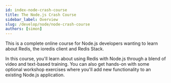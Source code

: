 ```yaml
---
id: index-node-crash-course
title: The Node.js Crash Course
sidebar_label: Overview
slug: /develop/node/node-crash-course
authors: [simon]
---
```




This is a complete online course for Node.js developers wanting to learn about Redis,
the ioredis client and Redis Stack.

In this course, you'll learn about using Redis with Node.js through a blend of video and
text-based training. You can also get hands-on with some optional workshop exercises
where you'll add new functionality to an existing Node.js application.

<div class="row">
 <div class="col">
     <RedisCard
        title="1. Welcome"
        description="Welcome to the Node.js Redis Crash Course!"
        page="/develop/node/nodecrashcourse/welcome"
        />
  </div>

<div class="col">
  <RedisCard
    title="2. What is Redis?"
    description="Introducing Redis - the database that developers love!"
    page="/develop/node/nodecrashcourse/whatisredis"
  />
</div>

 <div class="col">
     <RedisCard
        title="3. Redis and Node.js"
        description="The ioredis client for Node.js."
        page="/develop/node/nodecrashcourse/redisandnodejs"
        />
  </div>
</div>

<div class="row">
 <div class="col">
     <RedisCard
        title="4. Introducing RedisInsight"
        description="A visual tool for managing Redis."
        page="/develop/node/nodecrashcourse/introducingredisinsight"
        />
  </div>

<div class="col">
  <RedisCard
    title="5. Sample Application Overview"
    description="Introducing the sample application."
    page="/develop/node/nodecrashcourse/sampleapplicationoverview"
  />
</div>

   <div class="col">
     <RedisCard
        title="6. Running the Application"
        description="Install, configure and run the sample application."
        page="/develop/node/nodecrashcourse/runningtheapplication"
        />
  </div>
</div>

<div class="row">
 <div class="col">
     <RedisCard
        title="7. Domain Objects with Hashes"
        description="Modeling domain objects with Redis Hashes."
        page="/develop/node/nodecrashcourse/domainobjectswithhashes"
        />
  </div>

<div class="col">
  <RedisCard
    title="8. Redis Extensibility"
    description="Extending the capabilities of Redis."
    page="/develop/node/nodecrashcourse/introductiontomodules"
  />
</div>

   <div class="col">
     <RedisCard
        title="9. Redis JSON"
        description="Storing JSON documents in Redis."
        page="/develop/node/nodecrashcourse/redisjson"
        />
  </div>
</div>

<div class="row">
 <div class="col">
     <RedisCard
        title="10. Redis Search and Query"
        description="Indexing and querying Hashes with Redis as a Search and Query engine."
        page="/develop/node/nodecrashcourse/redisearch"
        />
  </div>

<div class="col">
  <RedisCard
    title="11. Checkins with Streams"
    description="Using Redis Streams to handle a data fire hose."
    page="/develop/node/nodecrashcourse/checkinswithstreams"
  />
</div>

   <div class="col">
     <RedisCard
        title="12. Managing Success"
        description="How Redis helps your Node.js application to scale."
        page="/develop/node/nodecrashcourse/managingsuccess"
        />
  </div>
</div>

<div class="row">
 <div class="col">
     <RedisCard
        title="13. Caching"
        description="Using Redis as a cache to speed up user experience."
        page="/develop/node/nodecrashcourse/caching"
        />
  </div>

<div class="col">
  <RedisCard
    title="14. Session Storage"
    description="Horizontal scaling with Redis as a session store."
    page="/develop/node/nodecrashcourse/sessionstorage"
  />
</div>

   <div class="col">
     <RedisCard
        title="15. Advanced Streams"
        description="Consumer groups - collaborative stream processing."
        page="/develop/node/nodecrashcourse/advancedstreams"
        />
  </div>
</div>

<div class="row">
 <div class="col">
     <RedisCard
        title="16. Redis Probabilistic Data"
        description="A look at probabilistic data structures in Redis."
        page="/develop/node/nodecrashcourse/redisbloom"
        />
  </div>

   <div class="col">
     <RedisCard
        title="17. Course Wrap Up"
        description="Wrap up and next steps."
        page="/develop/node/nodecrashcourse/coursewrapup"
        />
  </div>
</div>
